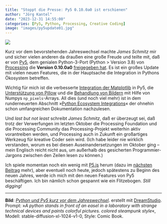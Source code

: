 ```yaml
---
title: "Stoppt die Presse: Py5 0.10.0a0 ist erschienen"
author: "Jörg Kantel"
date: "2023-12-31 14:55:00"
categories: [Py5, Python, Processing, Creative Coding]
image: "images/py5update01.jpg"
---
```


[![](images/py5update01-b.jpg)](https://www.flickr.com/photos/schockwellenreiter/53433012151/)

Kurz vor dem bevorstehenden Jahreswechsel machte *James Schmitz* mir und sicher vielen anderen da draußen eine große Freude und teilte mit, daß er von [Py5](http://cognitiones.kantel-chaos-team.de/programmierung/creativecoding/processing/py5.html), dem genialen Python-3-Port (Python > Version 3.8) von [Processing](http://cognitiones.kantel-chaos-team.de/programmierung/creativecoding/processing/processing.html) die **Version 0.10.0a0** [freigegeben hat](https://ixora.io/blog/new-release-0100a0/). Es ist ein großes Update mit vielen neuen Features, die in der Hauptsache die Integration in Pythons Ökosystem betreffen.

Wichtig für mich ist die verbesserte [Integration der Matplotlib](https://py5coding.org/integrations/matplotlib.html) in Py5, die [Unterstützung von Pillow](https://py5coding.org/integrations/pillow.html) und die [Behandlung von Bildern](https://py5coding.org/integrations/numpy.html) mit Hilfe von Numpys `np_pixels`-Arrays. All dies (und noch viel mehr) ist in dem runderneuerten Abschnitt »[Python Ecosystem Integrations](https://py5coding.org/integrations/python_ecosystem_integrations.html)« der ohnehin schon umfangreichen Dokumentation nachzulesen.

Und *last but not least* schreibt *James Schmitz*, daß er überzeugt sei, daß trotz der Verwerfungen im letzten Oktober die Processing Foundation und die Processing Community das Processing-Projekt weiterhin aktiv vorantreiben werden, und Processing auch in Zukunft ein großartiges Werkzeug für kreative Coder sein wird. (Ich habe leider nie wirklich verstanden, worum es bei diesen Auseinandersetzungen im Oktober ging -- mein Englisch reicht nicht aus, um außerhalb des gesicherten Programmier-Jargons zwischen den Zeilen lesen zu können.)

Ich spiele momentan noch ein wenig mit [P5.js](http://cognitiones.kantel-chaos-team.de/programmierung/creativecoding/processing/p5js.html) herum (dazu im [nächsten Beitrag](https://kantel.github.io/posts/2023123102_silvesterfeuerwerk/) mehr), aber eventuell noch heute, jedoch spätestens zu Beginn des neuen Jahres, werde ich mich mit den neuen Features von Py5 beschäftigen. Ich bin nämlich schon gespannt wie ein Flitzebogen. *Still digging!*

---

**Bild**: *[Python und Py5 kurz vor dem Jahreswechsel](https://www.flickr.com/photos/schockwellenreiter/53433012151/)*. erstellt mit [DreamStudio](https://beta.dreamstudio.ai/generate). Prompt: »*A&nbsp;python stands in front of an easel in a laboratory with strange technical devices and paints colorful pictures. colored steampunk style*«, Modell: stable-diffusion-xl-1024-v1-0, Style: Comic Book.
